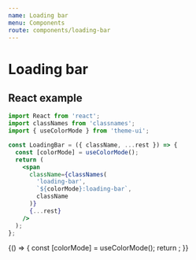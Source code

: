 ```yaml
---
name: Loading bar
menu: Components
route: components/loading-bar
---
```


# Loading bar


## React example

```jsx
import React from 'react';
import classNames from 'classnames';
import { useColorMode } from 'theme-ui';

const LoadingBar = ({ className, ...rest }) => {
  const [colorMode] = useColorMode();
  return (
    <span
      className={classNames(
        'loading-bar',
        `${colorMode}:loading-bar`,
        className
      )}
      {...rest}
    />
  );
};
```

<Playground>
  {() => {
    const [colorMode] = useColorMode();
    return <LoadingBar />;
  }}
</Playground>
